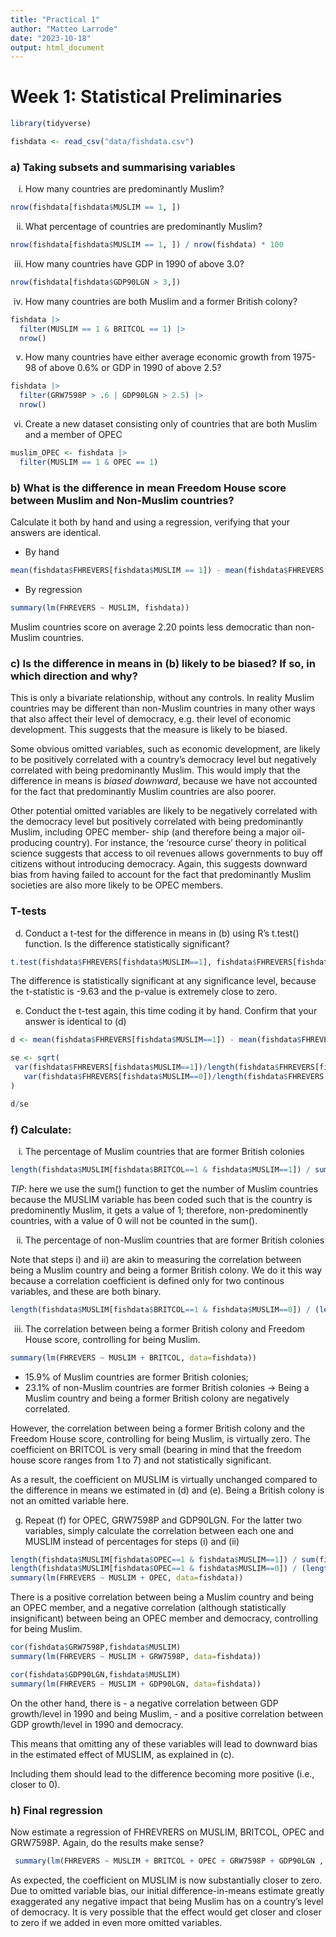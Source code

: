 ```yaml
---
title: "Practical 1"
author: "Matteo Larrode"
date: "2023-10-18"
output: html_document
---
```


# Week 1: Statistical Preliminaries

```r
library(tidyverse)

fishdata <- read_csv("data/fishdata.csv")
```

### a) Taking subsets and summarising variables

i) How many countries are predominantly Muslim?
```r
nrow(fishdata[fishdata$MUSLIM == 1, ])
```

ii) What percentage of countries are predominantly Muslim?
```r
nrow(fishdata[fishdata$MUSLIM == 1, ]) / nrow(fishdata) * 100
```

iii) How many countries have GDP in 1990 of above 3.0?
```r
nrow(fishdata[fishdata$GDP90LGN > 3,])
```

iv) How many countries are both Muslim and a former British colony?
```r
fishdata |> 
  filter(MUSLIM == 1 & BRITCOL == 1) |> 
  nrow()
```

v) How many countries have either average economic growth from 1975-98 of above 0.6% or GDP in 1990 of above 2.5?
```r
fishdata |> 
  filter(GRW7598P > .6 | GDP90LGN > 2.5) |> 
  nrow()
```

vi) Create a new dataset consisting only of countries that are both Muslim and a member of OPEC
```r
muslim_OPEC <- fishdata |> 
  filter(MUSLIM == 1 & OPEC == 1)
```

### b) What is the difference in mean Freedom House score between Muslim and Non-Muslim countries? 

Calculate it both by hand and using a regression, verifying that your answers are identical.

- By hand

```r
mean(fishdata$FHREVERS[fishdata$MUSLIM == 1]) - mean(fishdata$FHREVERS[fishdata$MUSLIM == 0])
```

- By regression
```r
summary(lm(FHREVERS ~ MUSLIM, fishdata))
```
Muslim countries score on average 2.20 points less democratic than non-Muslim countries.


### c) Is the difference in means in (b) likely to be biased? If so, in which direction and why?

This is only a bivariate relationship, without any controls. In reality Muslim countries may be different than non-Muslim countries in many other ways that also affect their level of democracy, e.g. their level of economic development. This suggests that the measure is likely to be biased.

Some obvious omitted variables, such as economic development, are likely to be positively correlated with a country’s democracy level but negatively correlated with being predominantly Muslim. This would imply that the difference in means is *biased downward*, because we have not accounted for the fact that predominantly Muslim countries are also poorer.

Other potential omitted variables are likely to be negatively correlated with the democracy level but positively correlated with being predominantly Muslim, including OPEC member- ship (and therefore being a major oil-producing country). For instance, the ‘resource curse’ theory in political science suggests that access to oil revenues allows governments to buy off citizens without introducing democracy. Again, this suggests downward bias from having failed to account for the fact that predominantly Muslim societies are also more likely to be OPEC members.


### T-tests

d) Conduct a t-test for the difference in means in (b) using R’s t.test() function. Is the difference statistically significant?

```r
t.test(fishdata$FHREVERS[fishdata$MUSLIM==1], fishdata$FHREVERS[fishdata$MUSLIM==0])
```
The difference is statistically significant at any significance level, because the t-statistic is -9.63 and the p-value is extremely close to zero.

e) Conduct the t-test again, this time coding it by hand. Confirm that your answer is identical to (d)

```r
d <- mean(fishdata$FHREVERS[fishdata$MUSLIM==1]) - mean(fishdata$FHREVERS[fishdata$MUSLIM==0])

se <- sqrt(
 var(fishdata$FHREVERS[fishdata$MUSLIM==1])/length(fishdata$FHREVERS[fishdata$MUSLIM==1]) +
   var(fishdata$FHREVERS[fishdata$MUSLIM==0])/length(fishdata$FHREVERS[fishdata$MUSLIM==0])
)

d/se

```

### f) Calculate: 

i) The percentage of Muslim countries that are former British colonies
```r
length(fishdata$MUSLIM[fishdata$BRITCOL==1 & fishdata$MUSLIM==1]) / sum(fishdata$MUSLIM)
```
_TIP_: here we use the sum() function to get the number of Muslim countries because the MUSLIM variable has been coded such that is the country is predominently Muslim, it gets a value of 1; therefore, non-predominently countries, with a value of 0 will not be counted in the sum().

ii) The percentage of non-Muslim countries that are former British colonies

Note that steps i) and ii) are akin to measuring the correlation between being a Muslim country and being a former British colony. We do it this way because a correlation coefficient is defined only for two continous variables, and these are both binary.
```r
length(fishdata$MUSLIM[fishdata$BRITCOL==1 & fishdata$MUSLIM==0]) / (length(fishdata$MUSLIM)-sum(fishdata$MUSLIM))
```

iii) The correlation between being a former British colony and Freedom House score, controlling for being Muslim.
```r
summary(lm(FHREVERS ~ MUSLIM + BRITCOL, data=fishdata))
```
- 15.9% of Muslim countries are former British colonies;
- 23.1% of non-Muslim countries are former British colonies
-> Being a Muslim country and being a former British colony are negatively correlated. 

However, the correlation between being a former British colony and the Freedom House score, controlling for being Muslim, is virtually zero. The coefficient on BRITCOL is very small (bearing in mind that the freedom house score ranges from 1 to 7) and not statistically significant.

As a result, the coefficient on MUSLIM is virtually unchanged compared to the difference in means we estimated in (d) and (e). Being a British colony is not an omitted variable here.


g) Repeat (f) for OPEC, GRW7598P and GDP90LGN. For the latter two variables, simply calculate the correlation between each one and MUSLIM instead of percentages for steps (i) and (ii)

```r
length(fishdata$MUSLIM[fishdata$OPEC==1 & fishdata$MUSLIM==1]) / sum(fishdata$MUSLIM)
length(fishdata$MUSLIM[fishdata$OPEC==1 & fishdata$MUSLIM==0]) / (length(fishdata$MUSLIM)-sum(fishdata$MUSLIM))
summary(lm(FHREVERS ~ MUSLIM + OPEC, data=fishdata))
```
There is a positive correlation between being a Muslim country and being an OPEC member, and a negative correlation (although statistically insignificant) between being an OPEC member and democracy, controlling for being Muslim.

```r
cor(fishdata$GRW7598P,fishdata$MUSLIM)
summary(lm(FHREVERS ~ MUSLIM + GRW7598P, data=fishdata))
```
```r
cor(fishdata$GDP90LGN,fishdata$MUSLIM)
summary(lm(FHREVERS ~ MUSLIM + GDP90LGN, data=fishdata))
```
On the other hand, there is 
- a negative correlation between GDP growth/level in 1990 and being Muslim, 
- and a positive correlation between GDP growth/level in 1990 and democracy.

This means that omitting any of these variables will lead to downward bias in the estimated effect of MUSLIM, as explained in (c).

Including them should lead to the difference becoming more positive (i.e., closer to 0).

### h) Final regression

Now estimate a regression of FHREVRERS on MUSLIM, BRITCOL, OPEC and GRW7598P. Again, do the results make sense?

```r
 summary(lm(FHREVERS ~ MUSLIM + BRITCOL + OPEC + GRW7598P + GDP90LGN , data=fishdata))

```
As expected, the coefficient on MUSLIM is now substantially closer to zero. Due to omitted variable bias, our initial difference-in-means estimate greatly exaggerated any negative impact that being Muslim has on a country’s level of democracy. It is very possible that the effect would get closer and closer to zero if we added in even more omitted variables.